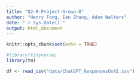 ```yaml
---
title: "Q2-R-Project-Group-8"
author: "Henry Fong, Ian Zhang, Adam Walters"
date: "`r Sys.Date()`"
output: html_document
---
```


```r
knitr::opts_chunk$set(echo = TRUE)
```

```r
#library(tidyverse)
library(tm)
```

```r
df <- read_csv("data/ChatGPT_ResponsesOnAI.csv")
```


